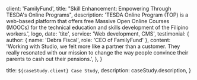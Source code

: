 
  client: 'FamilyFund',
  title: "Skill Enhancement: Empowering Through TESDA's Online Programs",
  description:
    'TESDA Online Program (TOP) is a web-based platform that offers free Massive Open Online Courses (MOOCs) for the technical education and skills development of the Filipino workers.',
  logo,
  date: 'tite',
  service: 'Web development, CMS',
  testimonial: {
    author: { name: 'Debra Fiscal', role: 'CEO of FamilyFund' },
    content:
      'Working with Studio, we felt more like a partner than a customer. They really resonated with our mission to change the way people convince their parents to cash out their pensions.',
  },
}

  title: `${caseStudy.client} Case Study`,
  description: caseStudy.description,
}
